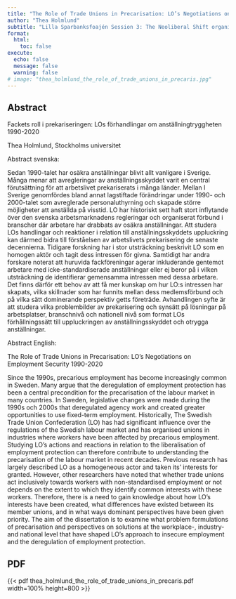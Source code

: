 ---
title: "The Role of Trade Unions in Precarisation: LO’s Negotiations on Employment Security 1990-2020"
author: "Thea Holmlund"
subtitle: "Lilla Sparbanksfoajén Session 3: The Neoliberal Shift organized by Jonas Ljungberg and Erik Bengtsson"
format:
  html:
    toc: false
execute:
  echo: false
  message: false
  warning: false
# image: "thea_holmlund_the_role_of_trade_unions_in_precaris.jpg"
---

## Abstract

Fackets roll i prekariseringen: LOs förhandlingar om anställningtryggheten 1990-2020
Thea Holmlund, Stockholms universitet 

Abstract svenska: 
Sedan 1990-talet har osäkra anställningar blivit allt vanligare i Sverige. Många menar att avregleringar av anställningsskyddet varit en central förutsättning för att arbetslivet prekariserats i många länder. Mellan I Sverige genomfördes bland annat lagstiftade förändringar under 1990- och 2000-talet som avreglerade personaluthyrning och skapade större möjligheter att anställda på visstid. LO har historiskt sett haft stort inflytande över den svenska arbetsmarknadens regleringar och organiserat förbund i branscher där arbetare har drabbats av osäkra anställningar. Att studera LOs handlingar och reaktioner i relation till anställningsskyddets uppluckring kan därmed bidra till förståelsen av arbetslivets prekarisering de senaste decennierna. Tidigare forskning har i stor utsträckning beskrivit LO som en homogen aktör och tagit dess intressen för givna. Samtidigt har andra forskare noterat att huruvida fackföreningar agerar inkluderande gentemot arbetare med icke-standardiserade anställningar eller ej beror på i vilken utsträckning de identifierar gemensamma intressen med dessa arbetare. Det finns därför ett behov av att få mer kunskap om hur LO:s intressen har skapats, vilka skillnader som har funnits mellan dess medlemsförbund och på vilka sätt dominerande perspektiv getts företräde. Avhandlingen syfte är att studera vilka problembilder av prekarisering och synsätt på lösningar på arbetsplatser, branschnivå och nationell nivå som format LOs förhållningssätt till uppluckringen av anställningsskyddet och otrygga anställningar. 

Abstract English: 
The Role of Trade Unions in Precarisation: LO's Negotiations on Employment Security 1990-2020
Since the 1990s, precarious employment has become increasingly common in Sweden. Many argue that the deregulation of employment protection has been a central precondition for the precarisation of the labour market in many countries. In Sweden, legislative changes were made during the 1990s och 2000s that deregulated agency work and created greater opportunities to use fixed-term employment. Historically, The Swedish Trade Union Confederation (LO) has had significant influence over the regulations of the Swedish labour market and has organised unions in industries where workers have been affected by precarious employment. Studying LO's actions and reactions in relation to the liberalisation of employment protection can therefore contribute to understanding the precarisation of the labour market in recent decades. Previous research has largely described LO as a homogeneous actor and taken its’ interests for granted. However, other researchers have noted that whether trade unions act inclusively towards workers with non-standardised employment or not depends on the extent to which they identify common interests with these workers. Therefore, there is a need to gain knowledge about how LO's interests have been created, what differences have existed between its member unions, and in what ways dominant perspectives have been given priority. The aim of the dissertation is to examine what problem formulations of precarisation and perspectives on solutions at the workplace-, industry- and national level that have shaped LO's approach to insecure employment and the deregulation of employment protection.



## PDF

{{< pdf thea_holmlund_the_role_of_trade_unions_in_precaris.pdf width=100% height=800 >}}

